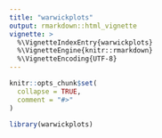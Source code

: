 ```yaml
---
title: "warwickplots"
output: rmarkdown::html_vignette
vignette: >
  %\VignetteIndexEntry{warwickplots}
  %\VignetteEngine{knitr::rmarkdown}
  %\VignetteEncoding{UTF-8}
---
```


```r
knitr::opts_chunk$set(
  collapse = TRUE,
  comment = "#>"
)
```

```r
library(warwickplots)
```

